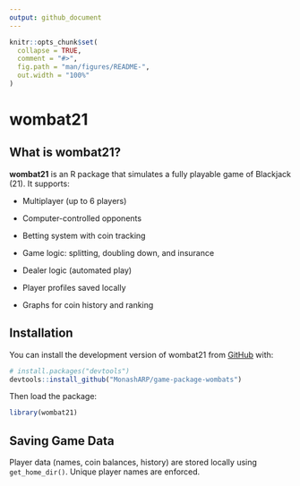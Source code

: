 ```yaml
---
output: github_document
---
```


<!-- README.md is generated from README.Rmd. Please edit that file -->

```r
knitr::opts_chunk$set(
  collapse = TRUE,
  comment = "#>",
  fig.path = "man/figures/README-",
  out.width = "100%"
)
```

# wombat21

<!-- badges: start -->

<!-- badges: end -->

## What is wombat21?

**wombat21** is an R package that simulates a fully playable game of Blackjack (21). It supports:

-    Multiplayer (up to 6 players)

-    Computer-controlled opponents

-    Betting system with coin tracking

-    Game logic: splitting, doubling down, and insurance

-    Dealer logic (automated play)

-    Player profiles saved locally

-    Graphs for coin history and ranking

## Installation

You can install the development version of wombat21 from [GitHub](https://github.com/) with:

``` r
# install.packages("devtools")
devtools::install_github("MonashARP/game-package-wombats")
```

Then load the package:

``` r
library(wombat21)
```

## Saving Game Data

Player data (names, coin balances, history) are stored locally using `get_home_dir()`. Unique player names are enforced.
